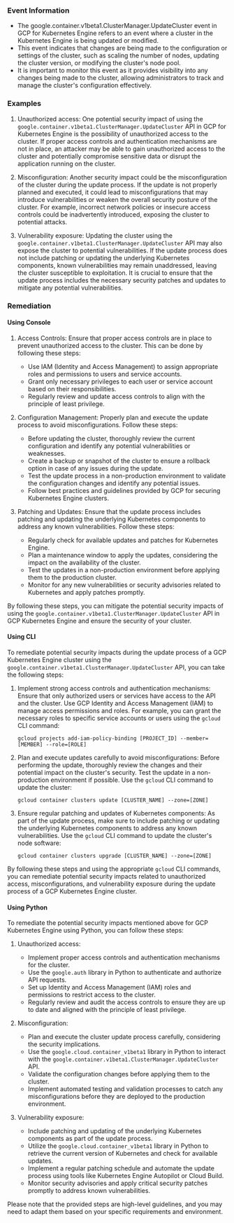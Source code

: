 
### Event Information

- The google.container.v1beta1.ClusterManager.UpdateCluster event in GCP for Kubernetes Engine refers to an event where a cluster in the Kubernetes Engine is being updated or modified.
- This event indicates that changes are being made to the configuration or settings of the cluster, such as scaling the number of nodes, updating the cluster version, or modifying the cluster's node pool.
- It is important to monitor this event as it provides visibility into any changes being made to the cluster, allowing administrators to track and manage the cluster's configuration effectively.


### Examples

1. Unauthorized access: One potential security impact of using the `google.container.v1beta1.ClusterManager.UpdateCluster` API in GCP for Kubernetes Engine is the possibility of unauthorized access to the cluster. If proper access controls and authentication mechanisms are not in place, an attacker may be able to gain unauthorized access to the cluster and potentially compromise sensitive data or disrupt the application running on the cluster.

2. Misconfiguration: Another security impact could be the misconfiguration of the cluster during the update process. If the update is not properly planned and executed, it could lead to misconfigurations that may introduce vulnerabilities or weaken the overall security posture of the cluster. For example, incorrect network policies or insecure access controls could be inadvertently introduced, exposing the cluster to potential attacks.

3. Vulnerability exposure: Updating the cluster using the `google.container.v1beta1.ClusterManager.UpdateCluster` API may also expose the cluster to potential vulnerabilities. If the update process does not include patching or updating the underlying Kubernetes components, known vulnerabilities may remain unaddressed, leaving the cluster susceptible to exploitation. It is crucial to ensure that the update process includes the necessary security patches and updates to mitigate any potential vulnerabilities.

### Remediation

#### Using Console

1. Access Controls: Ensure that proper access controls are in place to prevent unauthorized access to the cluster. This can be done by following these steps:
   - Use IAM (Identity and Access Management) to assign appropriate roles and permissions to users and service accounts.
   - Grant only necessary privileges to each user or service account based on their responsibilities.
   - Regularly review and update access controls to align with the principle of least privilege.

2. Configuration Management: Properly plan and execute the update process to avoid misconfigurations. Follow these steps:
   - Before updating the cluster, thoroughly review the current configuration and identify any potential vulnerabilities or weaknesses.
   - Create a backup or snapshot of the cluster to ensure a rollback option in case of any issues during the update.
   - Test the update process in a non-production environment to validate the configuration changes and identify any potential issues.
   - Follow best practices and guidelines provided by GCP for securing Kubernetes Engine clusters.

3. Patching and Updates: Ensure that the update process includes patching and updating the underlying Kubernetes components to address any known vulnerabilities. Follow these steps:
   - Regularly check for available updates and patches for Kubernetes Engine.
   - Plan a maintenance window to apply the updates, considering the impact on the availability of the cluster.
   - Test the updates in a non-production environment before applying them to the production cluster.
   - Monitor for any new vulnerabilities or security advisories related to Kubernetes and apply patches promptly.

By following these steps, you can mitigate the potential security impacts of using the `google.container.v1beta1.ClusterManager.UpdateCluster` API in GCP Kubernetes Engine and ensure the security of your cluster.

#### Using CLI

To remediate potential security impacts during the update process of a GCP Kubernetes Engine cluster using the `google.container.v1beta1.ClusterManager.UpdateCluster` API, you can take the following steps:

1. Implement strong access controls and authentication mechanisms: Ensure that only authorized users or services have access to the API and the cluster. Use GCP Identity and Access Management (IAM) to manage access permissions and roles. For example, you can grant the necessary roles to specific service accounts or users using the `gcloud` CLI command:

   ```
   gcloud projects add-iam-policy-binding [PROJECT_ID] --member=[MEMBER] --role=[ROLE]
   ```

2. Plan and execute updates carefully to avoid misconfigurations: Before performing the update, thoroughly review the changes and their potential impact on the cluster's security. Test the update in a non-production environment if possible. Use the `gcloud` CLI command to update the cluster:

   ```
   gcloud container clusters update [CLUSTER_NAME] --zone=[ZONE]
   ```

3. Ensure regular patching and updates of Kubernetes components: As part of the update process, make sure to include patching or updating the underlying Kubernetes components to address any known vulnerabilities. Use the `gcloud` CLI command to update the cluster's node software:

   ```
   gcloud container clusters upgrade [CLUSTER_NAME] --zone=[ZONE]
   ```

By following these steps and using the appropriate `gcloud` CLI commands, you can remediate potential security impacts related to unauthorized access, misconfigurations, and vulnerability exposure during the update process of a GCP Kubernetes Engine cluster.

#### Using Python

To remediate the potential security impacts mentioned above for GCP Kubernetes Engine using Python, you can follow these steps:

1. Unauthorized access:
   - Implement proper access controls and authentication mechanisms for the cluster.
   - Use the `google.auth` library in Python to authenticate and authorize API requests.
   - Set up Identity and Access Management (IAM) roles and permissions to restrict access to the cluster.
   - Regularly review and audit the access controls to ensure they are up to date and aligned with the principle of least privilege.

2. Misconfiguration:
   - Plan and execute the cluster update process carefully, considering the security implications.
   - Use the `google.cloud.container_v1beta1` library in Python to interact with the `google.container.v1beta1.ClusterManager.UpdateCluster` API.
   - Validate the configuration changes before applying them to the cluster.
   - Implement automated testing and validation processes to catch any misconfigurations before they are deployed to the production environment.

3. Vulnerability exposure:
   - Include patching and updating of the underlying Kubernetes components as part of the update process.
   - Utilize the `google.cloud.container_v1beta1` library in Python to retrieve the current version of Kubernetes and check for available updates.
   - Implement a regular patching schedule and automate the update process using tools like Kubernetes Engine Autopilot or Cloud Build.
   - Monitor security advisories and apply critical security patches promptly to address known vulnerabilities.

Please note that the provided steps are high-level guidelines, and you may need to adapt them based on your specific requirements and environment.

